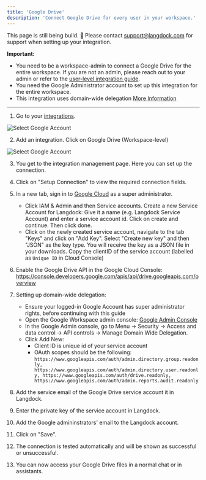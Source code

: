 ```yaml
---
title: 'Google Drive'
description: 'Connect Google Drive for every user in your workspace.'
---
```

This page is still being build. 🚧 Please contact support@langdock.com for support when setting up your integration.

**Important:**
- You need to be a workspace-admin to connect a Google Drive for the entire workspace. If you are not an admin, please reach out to your admin or refer to the [user-level integration guide](/product/integrations/oauth).
- You need the Google Administrator account to set up this integration for the entire workspace.
- This integration uses domain-wide delegation [More Information](https://support.google.com/a/answer/162106?hl=en#zippy=%2Cview-edit-or-delete-clients-and-scopes)


-----------

1. Go to your [integrations](https://app.langdock.com/integrations).
<img src="/images/new-integration-1.png" alt="Select Google Account" />


2. Add an integration. Click on Google Drive (Workspace-level)
<img src="/images/new-integration-2.png" alt="Select Google Account" />

3. You get to the integration management page. Here you can set up the connection.


4. Click on "Setup Connection" to view the required connection fields.

5. In a new tab, sign in to [Google Cloud](https://console.developers.google.com/) as a super administrator. 
    - Click IAM & Admin and then Service accounts. Create a new Service Account for Langdock: Give it a name (e.g. Langdock Service Account) and enter a service account id. Click on create and continue. Then click done.
    - Click on the newly created service account, navigate to the tab "Keys" and click on "Add Key". Select "Create new key" and then "JSON" as the key type. You will receive the key as a JSON file in your downloads. Copy the clientID of the service account (labelled as `Unique ID` in Cloud Console)

6. Enable the Google Drive API in the Google Cloud Console: https://console.developers.google.com/apis/api/drive.googleapis.com/overview

7. Setting up domain-wide delegation:
    - Ensure your logged-in Google Account has super administrator rights, before continuing with this guide
    - Open the Google Workspace admin console: [Google Admin Console](https://admin.google.com/)
    - In the Google Admin console, go to Menu -> Security -> Access and data control -> API controls -> Manage Domain Wide Delegation.
    - Click Add New:
        - Client ID is unique id of your service account
        - OAuth scopes should be the following: ```https://www.googleapis.com/auth/admin.directory.group.readonly, https://www.googleapis.com/auth/admin.directory.user.readonly, https://www.googleapis.com/auth/drive.readonly, https://www.googleapis.com/auth/admin.reports.audit.readonly```



8. Add the service email of the Google Drive service account it in Langdock.

7. Enter the private key of the service account in Langdock.

8. Add the Google admininstrators' email to the Langdock account.

9. Click on "Save".

10. The connection is tested automatically and will be shown as successful or unsuccessful.

11. You can now access your Google Drive files in a normal chat or in assistants.
